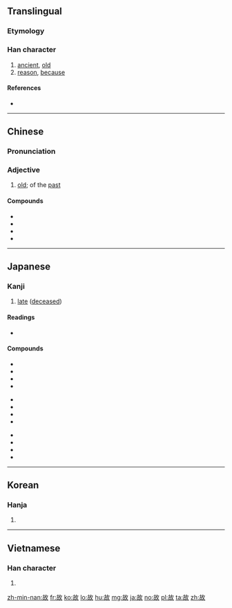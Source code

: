 ==Translingual==
{{stroke order|strokes=9}}
===Etymology===
{{Han compound|古|攴|alt2=攵|c1=p|c2=s|ls=psc}}
===Han character===
{{Han char|rn=66|rad=攴|as=05|sn=9|four=48640|canj=JROK|ids=⿰古攵}}

# [[ancient]], [[old]]
# [[reason]], [[because]]

====References====
* {{Han ref|kx=0469.250|dkj=13161|dj=0820.050|hdz=21453.050|uh=6545|ud=25925|bh=AC47|bd=44103}}

----

==Chinese==
{{zh-forms}}

===Pronunciation===
{{zh-pron
|m=gù
|c=gu3
|mc=y
|oc=y
|ma=Zh-gù.ogg
|cat=a,n
}}

===Adjective===
{{zh-adj}}

# [[old]]; of the [[past]]

====Compounds====
* {{zh-l|故事|hometown}}
* {{zh-l|故意|intentional; intentionally}}
* {{zh-l|故鄉|story}}
* {{zh-l|故人}}

----

==Japanese==

===Kanji===
{{ja-kanji|grade=5|rs=攴05}}

# [[dead|late]] ([[deceased]])

====Readings====
* {{ja-readings|goon=[[く]] (ku) {{non-joyo-reading}}|kanon=[[こ]] (ko)|kun=[[ゆえ]] (yue), [[こと]] (koto), [[ことさらに]] (kotosarani)}}

====Compounds====
{{top3}}
* {{l|ja|sc=Jpan|故意|tr=こい, koi}}
* {{l|ja|sc=Jpan|故人|tr=こじん, kojin}}
* {{l|ja|sc=Jpan|故事|tr=こじ, koji}}
* {{l|ja|sc=Jpan|温故知新|tr=おんこちしん, onkochishin}}
{{mid3}}
* {{l|ja|sc=Jpan|故事成語|tr=こじせいご, kojiseigo}}
* {{l|ja|sc=Jpan|故意犯|tr=こいはん, koihan}}
* {{l|ja|sc=Jpan|物故|tr=ぶっこ, bukko}}
* {{l|ja|sc=Jpan|病故|tr=びょうこ, byōko}}
{{mid3}}
* {{l|ja|sc=Jpan|吐故納新|tr=とこのうしん, tokonōshin}}
* {{l|ja|sc=Jpan|故障|tr=こしょう, koshō}}
* {{l|ja|sc=Jpan|故郷|tr=こきょう, kokyō}}
* {{l|ja|sc=Jpan|縁故|tr=えんこ, enko}}
{{bottom}}

----

==Korean==

===Hanja===
{{ko-hanja|hangeul=고|eumhun=|rv=go|mr=ko|y=ko}}

# {{defn|lang=ko|sort=攴05}}

----

==Vietnamese==

===Han character===
{{vi-hantu|[[cố]], [[cớ]]|rs=攴05}}

# {{defn|lang=vi|sort=攴05}}

[[zh-min-nan:故]]
[[fr:故]]
[[ko:故]]
[[lo:故]]
[[hu:故]]
[[mg:故]]
[[ja:故]]
[[no:故]]
[[pl:故]]
[[ta:故]]
[[zh:故]]